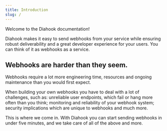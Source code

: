 ```yaml
---
title: Introduction
slug: /
---
```

Welcome to the Diahook documentation!

Diahook makes it easy to send webhooks from your service while ensuring robust deliverability and a great developer experience for your users. You can think of it as webhooks as a service.

## Webhooks are harder than they seem.

Webhooks require a lot more engineering time, resources and ongoing maintenance than you would first expect.

When building your own webhooks you have to deal with a lot of challenges, such as: unreliable user endpoints, which fail or hang more often than you think; monitoring and reliability of your webhook system; security implications which are unique to webhooks and much more.

This is where we come in. With Diahook you can start sending webhooks in under five minutes, and we take care of all of the above and more.

